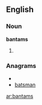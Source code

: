 ==English==

===Noun===
'''bantams'''

# {{plural of|[[bantam]]}}

===Anagrams===
* {{alphagram|aabmnst}}
* [[batsman#English|batsman]]


[[ar:bantams]]